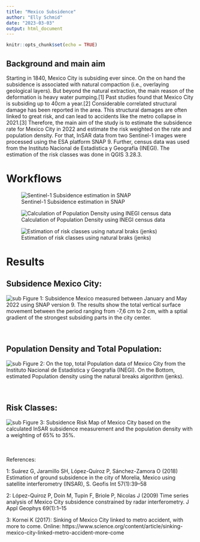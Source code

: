 ```yaml
---
title: "Mexico Subsidence"
author: "Elly Schmid"
date: "2023-03-03"
output: html_document
---
```


```r
knitr::opts_chunk$set(echo = TRUE)
```

## Background and main aim

Starting in 1840, Mexico City is subsiding ever since. On the on hand the subsidence is associated with natural compaction (i.e., overlaying geological layers). But beyond the natural extraction, the main reason of the deformation is heavy water pumping.[1] Past studies found that Mexico City is subsiding up to 40cm a year.[2] Considerable correlated structural damage has been reported in the area. This structural damages are often linked to great risk, and can lead to accidents like the metro collapse in 2021.[3] Therefore, the main aim of the study is to estimate the subsidence rate for Mexico City in 2022 and estimate the risk weighted on the rate and population density. For that, InSAR data from two Sentinel-1 images were processed using the ESA platform SNAP 9. Further, census data was used from the Instituto Nacional de Estadística y Geografía (INEGI). The estimation of the risk classes was done in QGIS 3.28.3. 

# Workflows

![Sentinel-1 Subsidence estimation in SNAP](C:/Users/ellys/Desktop/SNAP.png "Sentinel-1 Subsidence estimation in SNAP")

![Calculation of Population Density using INEGI census data](C:/Users/ellys/Desktop/Rplot.png "Calculation of Population Density using INEGI census data")

![Estimation of risk classes using natural braks (jenks)](C:/Users/ellys/Desktop/Rplot01.png "Estimation of risk classes using natural braks (jenks)")


# Results
## Subsidence Mexico City:

![](D:/mexico_maps/subsidence_map3.jpg "sub")
Figure 1: Subsidence Mexico measured between January and May 2022 using SNAP version 9. The results show the total vertical surface movement between the period ranging from -7,6 cm to 2 cm, with a sptial gradient of the strongest 
subsiding parts in the city center.<br/><br/><br/>

## Population Density and Total Population:

![](D:/mexico_maps/Maps/Population_2.jpg "sub")
Figure 2: On the top, total Population data of Mexico City from the Instituto Nacional de Estadística y Geografía (INEGI). On the Bottom, estimated Population density using the natural breaks algorithm (jenks).<br/><br/><br/>

## Risk Classes: 

![](D:/mexico_maps/Risk1.jpg "sub")
Figure 3: Subsidence Risk Map of Mexico City based on the calculated InSAR subsidence measurement and the population density with a weighting of 65% to 35%.<br/><br/><br/> 


References:

1: Suárez G, Jaramillo SH, López-Quiroz P, Sánchez-Zamora O (2018) Estimation of ground subsidence in the city of Morelia, Mexico using satellite interferometry (INSAR), S. Geofis Int 57(1):39–58

2: López-Quiroz P, Doin M, Tupin F, Briole P, Nicolas J (2009) Time series analysis of Mexico City subsidence constrained by radar interferometry. J Appl Geophys 69(1):1–15

3: Kornei K (2017): Sinking of Mexico City linked to metro accident, with more to come.
Online: https://www.science.org/content/article/sinking-mexico-city-linked-metro-accident-more-come

